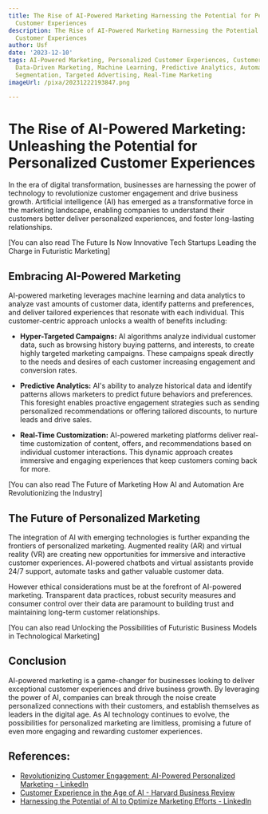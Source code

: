```yaml
---
title: The Rise of AI-Powered Marketing Harnessing the Potential for Personalized
  Customer Experiences
description: The Rise of AI-Powered Marketing Harnessing the Potential for Personalized
  Customer Experiences
author: Usf
date: '2023-12-10'
tags: AI-Powered Marketing, Personalized Customer Experiences, Customer Engagement,
  Data-Driven Marketing, Machine Learning, Predictive Analytics, Automation, Customer
  Segmentation, Targeted Advertising, Real-Time Marketing
imageUrl: /pixa/20231222193847.png

---
```

# The  Rise of AI-Powered Marketing: Unleashing the Potential for Personalized Customer Experiences

In the era of digital transformation, businesses are harnessing the power of technology to revolutionize customer engagement and drive business growth. Artificial  intelligence (AI) has emerged as a transformative  force in the  marketing landscape, enabling  companies to understand their customers better deliver personalized experiences, and foster long-lasting relationships.

[You can also read The Future  Is Now  Innovative Tech Startups Leading the Charge in Futuristic Marketing]


## Embracing AI-Powered Marketing

AI-powered marketing leverages machine  learning and data analytics to analyze vast amounts of customer data, identify  patterns and preferences, and deliver tailored experiences that resonate  with each individual. This customer-centric approach unlocks a wealth of benefits  including:

* **Hyper-Targeted Campaigns:** AI algorithms analyze individual customer  data, such as browsing history buying patterns, and  interests, to create highly targeted marketing campaigns. These  campaigns speak directly to the needs and desires of each customer  increasing engagement and conversion rates.

*  **Predictive Analytics:** AI's ability to  analyze historical data and identify patterns allows  marketers to predict future behaviors and preferences. This foresight enables proactive engagement  strategies such as sending personalized recommendations or offering tailored discounts, to nurture leads and drive sales.

* **Real-Time Customization:** AI-powered marketing platforms deliver real-time customization of content, offers, and recommendations based on individual customer interactions. This  dynamic approach creates immersive  and engaging experiences that keep customers coming back for more.

[You  can also  read The Future of Marketing How AI and Automation Are Revolutionizing the Industry]


## The Future of Personalized Marketing

The integration of  AI with emerging  technologies is further expanding the frontiers of personalized marketing. Augmented  reality (AR) and virtual reality (VR) are creating  new opportunities for immersive  and interactive customer experiences. AI-powered chatbots and virtual assistants provide 24/7 support, automate tasks and gather valuable customer data.

However ethical considerations must be at the forefront of  AI-powered marketing. Transparent data practices, robust security measures and consumer control over their  data are paramount to building trust and maintaining long-term customer relationships.

[You can also read Unlocking  the Possibilities of Futuristic Business Models in  Technological Marketing]


## Conclusion

AI-powered marketing is  a game-changer for  businesses  looking to deliver  exceptional customer experiences and drive business growth. By leveraging the power of AI, companies can break through the noise create personalized connections with their customers, and  establish themselves as leaders in the  digital age. As AI technology continues to evolve, the possibilities for personalized marketing are limitless, promising a future of even  more engaging and rewarding customer  experiences.

## References:
- [Revolutionizing Customer Engagement: AI-Powered Personalized Marketing - LinkedIn](https://www.linkedin.com/pulse/revolutionizing-customer-engagement-ai-powered-marketing-vijay-sudhan-b7ugc)
- [Customer Experience in the Age of AI - Harvard Business Review](https://hbr.org/2022/03/customer-experience-in-the-age-of-ai)
- [Harnessing the Potential of AI to Optimize Marketing Efforts - LinkedIn](https://www.linkedin.com/pulse/harnessing-potential-ai-optimize-marketing)
